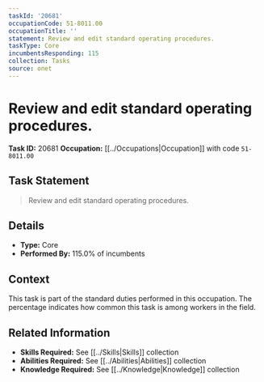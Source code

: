 ```yaml
---
taskId: '20681'
occupationCode: 51-8011.00
occupationTitle: ''
statement: Review and edit standard operating procedures.
taskType: Core
incumbentsResponding: 115
collection: Tasks
source: onet
---
```

# Review and edit standard operating procedures.

**Task ID:** 20681
**Occupation:** [[../Occupations|Occupation]] with code `51-8011.00`

## Task Statement

> Review and edit standard operating procedures.

## Details

- **Type:** Core
- **Performed By:** 115.0% of incumbents

## Context

This task is part of the standard duties performed in this occupation. The percentage indicates how common this task is among workers in the field.

## Related Information

- **Skills Required:** See [[../Skills|Skills]] collection
- **Abilities Required:** See [[../Abilities|Abilities]] collection
- **Knowledge Required:** See [[../Knowledge|Knowledge]] collection
